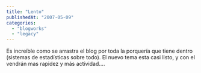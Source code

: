 ```yaml
---
title: "Lento"
publishedAt: "2007-05-09"
categories: 
  - "blogworks"
  - "legacy"
---
```


Es increíble como se arrastra el blog por toda la porquería que tiene dentro (sistemas de estadísticas sobre todo). El nuevo tema esta casi listo, y con el vendrán mas rapidez y más actividad....

